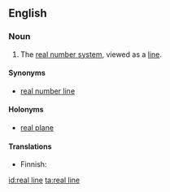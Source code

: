 ==English==
{{wikipedia}}

===Noun===
{{en-noun|s}}

# {{context|mathematics}} The [[real number system]], viewed as a [[line]].

====Synonyms====
* [[real number line]]

====Holonyms====
* [[real plane]]

====Translations====
{{trans-top|real numbers viewed as a line}}
* Finnish: {{t-|fi|reaalisuora}}
{{trans-mid}}
{{trans-bottom}}

[[id:real line]]
[[ta:real line]]